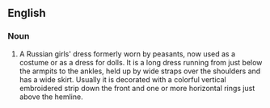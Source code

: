 ==English==

===Noun===
{{en-noun}}

# A Russian girls' dress formerly worn by peasants, now used as a costume or as a dress for dolls. It is a long dress running from just below the armpits to the ankles, held up by wide straps over the shoulders and has a wide skirt. Usually it is decorated with a colorful vertical embroidered strip down the front and one or more horizontal rings just above the hemline.